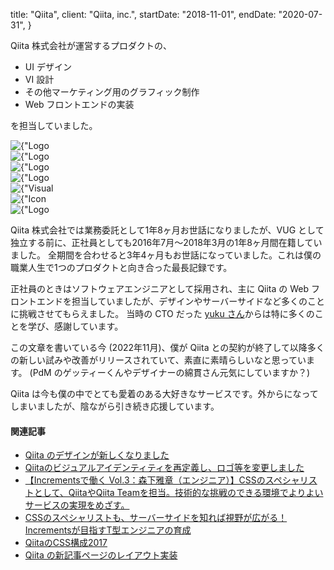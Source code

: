   title: "Qiita",
  client: "Qiita, inc.",
  startDate: "2018-11-01",
  endDate: "2020-07-31",
}


Qiita 株式会社が運営するプロダクトの、

- UI デザイン
- VI 設計
- その他マーケティング用のグラフィック制作
- Web フロントエンドの実装

を担当していました。

<div className={mdxStyles.image}>
  <Image
    priority
    src={`/images/works/qiita/qiita-logo.png`}
    width={1200}
    height={630}
    alt={"Logo for Qiita"}
    objectFit="contain"
  />
</div>

<div className={mdxStyles.image}>
  <Image
    priority
    src={`/images/works/qiita/qiita-logo-background.png`}
    width={1200}
    height={630}
    alt={"Logo for Qiita"}
    objectFit="contain"
  />
</div>

<div className={mdxStyles.image}>
  <Image
    priority
    src={`/images/works/qiita/qiita-team-logo.png`}
    width={1200}
    height={630}
    alt={"Logo for Qiita Team"}
    objectFit="contain"
  />
</div>

<div className={mdxStyles.image}>
  <Image
    priority
    src={`/images/works/qiita/qiita-jobs-logo.png`}
    width={1200}
    height={630}
    alt={"Logo for Qiita Jobs"}
    objectFit="contain"
  />
</div>

<div className={mdxStyles.image}>
  <Image
    priority
    src={`/images/works/qiita/qiita-vi.jpg`}
    width={1200}
    height={800}
    alt={"Visual Identity for Qiita"}
    objectFit="contain"
  />
</div>

<div className={mdxStyles.image}>
  <Image
    priority
    src={`/images/works/qiita/qiitan-icon.png`}
    width={1200}
    height={630}
    alt={"Icon for Qiita"}
    objectFit="contain"
  />
</div>

<div className={mdxStyles.image}>
  <Image
    priority
    src={`/images/works/qiita/qiita-logo-frame.png`}
    width={1200}
    height={630}
    alt={"Logo for Qiita"}
    objectFit="contain"
  />
</div>

Qiita 株式会社では業務委託として1年8ヶ月お世話になりましたが、VUG として独立する前に、正社員としても2016年7月〜2018年3月の1年8ヶ月間在籍していました。
全期間を合わせると3年4ヶ月もお世話になっていました。これは僕の職業人生で1つのプロダクトと向き合った最長記録です。

正社員のときはソフトウェアエンジニアとして採用され、主に Qiita の Web フロントエンドを担当していましたが、デザインやサーバーサイドなど多くのことに挑戦させてもらえました。
当時の CTO だった [yuku さん](https://twitter.com/yuku_t)からは特に多くのことを学び、感謝しています。

この文章を書いている今 (2022年11月)、僕が Qiita との契約が終了して以降多くの新しい試みや改善がリリースされていて、素直に素晴らしいなと思っています。 (PdM のゲッティーくんやデザイナーの綿貫さん元気にしていますか？)

Qiita は今も僕の中でとても愛着のある大好きなサービスです。外からになってしまいましたが、陰ながら引き続き応援しています。

#### 関連記事

- [Qiita のデザインが新しくなりました](https://blog.qiita.com/168173551204-2/)
- [Qiitaのビジュアルアイデンティティを再定義し、ロゴ等を変更しました](https://blog.qiita.com/qiita-visual-identity/)
- [【Incrementsで働く Vol.3：森下雅章（エンジニア）】CSSのスペシャリストとして、QiitaやQiita Teamを担当。技術的な挑戦のできる環境でよりよいサービスの実現をめざす。
](https://zine.qiita.com/interview/increments-morishitter-css-specialist/)
- [CSSのスペシャリストも、サーバーサイドを知れば視野が広がる！ Incrementsが目指すT型エンジニアの育成](https://eh-career.com/engineerhub/entry/2017/04/26/110000)
- [QiitaのCSS構成2017](https://qiita.com/morishitter/items/608af932db1c68cc8829)
- [Qiita の新記事ページのレイアウト実装](https://qiita.com/morishitter/items/c4aa500929f2de441bfd)